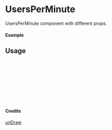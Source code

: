 
<Meta of={UsersPerMinute} title="unDraw/UsersPerMinute" />

# UsersPerMinute

UsersPerMinute component with different props.

#### Example

<Canvas of={UsersPerMinute.Primary} />

## Usage

```ts
import { UsersPerMinute } from "yadl-ui";

const Example = () => {
  return (
      <UsersPerMinute />
  );
};

export default Example;
```

#### Credits
[unDraw](https://undraw.co/illustrations)
